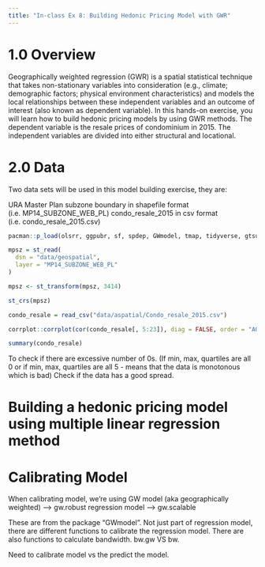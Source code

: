 ```yaml
---
title: "In-class Ex 8: Building Hedonic Pricing Model with GWR"
---
```


# 1.0 Overview

Geographically weighted regression (GWR) is a spatial statistical technique that takes non-stationary variables into consideration (e.g., climate; demographic factors; physical environment characteristics) and models the local relationships between these independent variables and an outcome of interest (also known as dependent variable). In this hands-on exercise, you will learn how to build hedonic pricing models by using GWR methods. The dependent variable is the resale prices of condominium in 2015. The independent variables are divided into either structural and locational.

# 2.0 Data

Two data sets will be used in this model building exercise, they are:

URA Master Plan subzone boundary in shapefile format (i.e. MP14_SUBZONE_WEB_PL) condo_resale_2015 in csv format (i.e. condo_resale_2015.csv)

```r
pacman::p_load(olsrr, ggpubr, sf, spdep, GWmodel, tmap, tidyverse, gtsummary)
```

```r
mpsz = st_read(
  dsn = "data/geospatial",
  layer = "MP14_SUBZONE_WEB_PL"
)
```

```r
mpsz <- st_transform(mpsz, 3414)
```

```r
st_crs(mpsz)
```

```r
condo_resale = read_csv("data/aspatial/Condo_resale_2015.csv")
```

```r
corrplot::corrplot(cor(condo_resale[, 5:23]), diag = FALSE, order = "AOE", t1.pos = "td", t1.cex = 0.5, method = "number", type = "upper")
```

```r
summary(condo_resale)
```

To check if there are excessive number of 0s. (If min, max, quartiles are all 0 or if min, max, quartiles are all 5 - means that the data is monotonous which is bad) Check if the data has a good spread.

# Building a hedonic pricing model using multiple linear regression method

# Calibrating Model

When calibrating model, we're using GW model (aka geographically weighted) --\> gw.robust regression model --\> gw.scalable

These are from the package "GWmodel". Not just part of regression model, there are different functions to calibrate the regression model. There are also functions to calculate bandwidth. bw.gw VS bw.

Need to calibrate model vs the predict the model.
